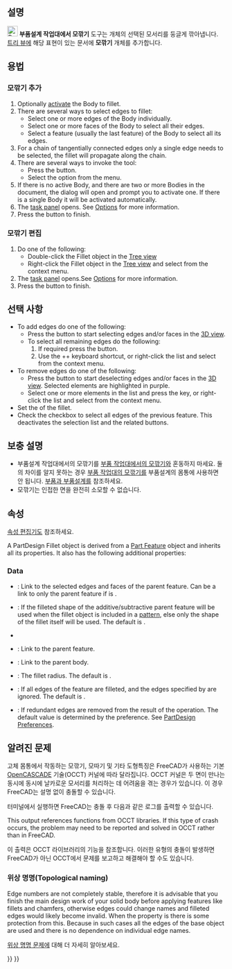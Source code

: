 <languages/>

{{Docnav
|[[PartDesign_Boolean/ko|부울 연산]]
|[[PartDesign_Chamfer/ko|모따기]]
|[[PartDesign_Workbench/ko|부품설계 작업대]]
|IconL=PartDesign_Boolean.svg
|IconR=PartDesign_Chamfer.svg
|IconC=Workbench_PartDesign.svg
}}

{{GuiCommand
|Name=PartDesign Fillet
|MenuLocation=Part Design → Apply a dress-up feature → Fillet
|Workbenches=[[PartDesign_Workbench/ko|부품설계 작업대]]
|SeeAlso=[[PartDesign_Chamfer/ko|부품설계 작업대에서 모따기]]
}}

<span id="Description"></span>
==설명==

[[Image:PartDesign_Fillet.svg|24px]] '''부품설계 작업대에서 모깎기''' 도구는 개체의 선택된 모서리를 둥글게 깎아냅니다. [[Tree_view/ko|트리 뷰]]에 해당 표현이 있는 문서에 '''모깎기''' 개체를 추가합니다.

<span id="Usage"></span>
== 용법 ==

<span id="Add_a_fillet"></span>
=== 모깎기 추가 ===

# Optionally [[PartDesign_Body#Active_status|activate]] the Body to fillet.
# There are several ways to select edges to fillet:
#* Select one or more edges of the Body individually.
#* Select one or more faces of the Body to select all their edges.
#* Select a feature (usually the last feature) of the Body to select all its edges.
# For a chain of tangentially connected edges only a single edge needs to be selected, the fillet will propagate along the chain.
# There are several ways to invoke the tool:
#* Press the {{Button|[[Image:PartDesign_Fillet.svg|16px]] [[PartDesign_Fillet|Fillet]]}} button.
#* Select the {{MenuCommand|Part Design → Apply a dress-up feature → [[Image:PartDesign_Fillet.svg|16px]] Fillet}} option from the menu.
# If there is no active Body, and there are two or more Bodies in the document, the {{MenuCommand|Active Body Required}} dialog will open and prompt you to activate one. If there is a single Body it will be activated automatically.
# The {{MenuCommand|Fillet parameters}} [[Task_panel|task panel]] opens. See [[#Options|Options]] for more information.
# Press the {{Button|OK}} button to finish.

<span id="Edit_a_fillet"></span>
=== 모깎기 편집 ===

# Do one of the following:
#* Double-click the Fillet object in the [[Tree_view|Tree view]]
#* Right-click the Fillet object in the [[Tree_view|Tree view]] and select {{MenuCommand|Edit Fillet}} from the context menu.
# The {{MenuCommand|Fillet parameters}} [[Task_panel|task panel]] opens.See [[#Options|Options]] for more information.
# Press the {{Button|OK}} button to finish.

<span id="Options"></span>
==선택 사항==

* To add edges do one of the following:
** Press the {{Button|Add}} button to start selecting edges and/or faces in the [[3D_view|3D view]].
** To select all remaining edges do the following:
**# If required press the {{Button|Add}} button.
**# Use the {{KEY|Ctrl}}+{{KEY|Shift}}+{{KEY|A}} keyboard shortcut, or right-click the list and select {{MenuCommand|Add all edges}} from the context menu.
* To remove edges do one of the following:
** Press the {{Button|Remove}} button to start deselecting edges and/or faces in the [[3D_view|3D view]]. Selected elements are highlighted in purple.
** Select one or more elements in the list and press the {{KEY|Del}} key, or right-click the list and select {{MenuCommand|Remove}} from the context menu.
* Set the {{MenuCommand|Radius}} of the fillet.
* Check the {{MenuCommand|Use all edges}} checkbox to select all edges of the previous feature. This deactivates the selection list and the related buttons.

<span id="Notes"></span>
== 보충 설명 ==

* 부품설계 작업대에서의 모깎기를 [[Part_Fillet/ko|부품 작업대에서의 모깎기]]와 혼동하지 마세요. 둘의 차이를 알지 못하는 경우 [[Part_Fillet/ko|부품 작업대의 모깎기]]를 부품설계의 몸통에 사용하면 안 됩니다. [[Part_and_PartDesign|부품과 부품설계]]를 참조하세요.
* 모깎기는 인접한 면을 완전히 소모할 수 없습니다.

<span id="Properties"></span>
==속성==

[[Property_editor/ko|속성 편집기]]도 참조하세요.

A PartDesign Fillet object is derived from a [[Part_Feature|Part Feature]] object and inherits all its properties. It also has the following additional properties:

===Data===

{{Properties_Title|Base}}

* {{PropertyData|Base|LinkSub}}: Link to the selected edges and faces of the parent feature. Can be a link to only the parent feature if {{PropertyData|Use All Edges}} is {{TRUE}}.
* {{PropertyData|Support Transform|Bool}}: If {{TRUE}} the filleted shape of the additive/subtractive parent feature will be used when the fillet object is included in a [[PartDesign_Workbench#Transformation_tools|pattern]], else only the shape of the fillet itself will be used. The default is {{FALSE}}.
* {{PropertyData|Add Sub Shape|PartShape|hidden}}
* {{PropertyData|Base Feature|Link|hidden}}: Link to the parent feature.
* {{PropertyData|_ Body|LinkHidden|hidden}}: Link to the parent body.

{{Properties_Title|Fillet}}

* {{PropertyData|Radius|QuantityConstraint}}: The fillet radius. The default is {{value|1 mm}}.
* {{PropertyData|Use All Edges|Bool}}: If {{TRUE}} all edges of the feature are filleted, and the edges specified by {{PropertyData|Base}} are ignored. The default is {{FALSE}}.

{{Properties_Title|Part Design}}

* {{PropertyData|Refine|Bool}}: If {{TRUE}} redundant edges are removed from the result of the operation. The default value is determined by the {{MenuCommand|Automatically refine model after sketch-based operation}} preference. See [[PartDesign_Preferences#General|PartDesign Preferences]].

<span id="Known_issues"></span>
== 알려진 문제 ==

고체 몸통에서 작동하는 모깎기, 모따기 및 기타 도형특징은 FreeCAD가 사용하는 기본 [[OpenCASCADE|OpenCASCADE]] 기술(OCCT) 커널에 따라 달라집니다. OCCT 커널은 두 면이 만나는 동시에 동시에 날카로운 모서리를 처리하는 데 어려움을 겪는 경우가 있습니다. 이 경우 FreeCAD는 설명 없이 충돌할 수 있습니다.

터미널에서 실행하면 FreeCAD는 충돌 후 다음과 같은 로그를 출력할 수 있습니다.

{{code|lang=text|code=
#1  0x7fff63d660ba in BRep_Tool::Curve(TopoDS_Edge const&, TopLoc_Location&, double&, double&) from /usr/lib/x86_64-linux-gnu/libTKBRep.so.7+0x2a
#2  0x7fff63d69546 in BRep_Tool::Curve(TopoDS_Edge const&, double&, double&) from /usr/lib/x86_64-linux-gnu/libTKBRep.so.7+0x46
#3  0x7fff71f4fef5 in ChFi3d_Builder::PerformIntersectionAtEnd(int) from /usr/lib/x86_64-linux-gnu/libTKFillet.so.7+0x3b05
#4  0x7fff71f58307 in ChFi3d_Builder::PerformOneCorner(int, bool) from /usr/lib/x86_64-linux-gnu/libTKFillet.so.7+0x1097
#5  0x7fff71ef6218 in ChFi3d_Builder::PerformFilletOnVertex(int) from /usr/lib/x86_64-linux-gnu/libTKFillet.so.7+0x4e8
#6  0x7fff71ef71d1 in ChFi3d_Builder::Compute() from /usr/lib/x86_64-linux-gnu/libTKFillet.so.7+0xe31
#7  0x7fff720ad7c3 in BRepFilletAPI_MakeChamfer::Build() from /usr/lib/x86_64-linux-gnu/libTKFillet.so.7+0x33
#8  0x7fff723be48e in PartDesign::Chamfer::execute() from /usr/lib/freecad-daily/lib/_PartDesign.so+0x60e
...
}}

This output references functions from OCCT libraries. If this type of crash occurs, the problem may need to be reported and solved in OCCT rather than in FreeCAD.

이 출력은 OCCT 라이브러리의 기능을 참조합니다. 이러한 유형의 충돌이 발생하면 FreeCAD가 아닌 OCCT에서 문제를 보고하고 해결해야 할 수도 있습니다.

<span id="Topological_naming"></span>
=== 위상 명명(Topological naming) === 

Edge numbers are not completely stable, therefore it is advisable that you finish the main design work of your solid body before applying features like fillets and chamfers, otherwise edges could change names and filleted edges would likely become invalid. When the {{PropertyData|Use All Edges}} property is {{TRUE}} there is some protection from this. Because in such cases all the edges of the base object are used and there is no dependence on individual edge names.

[[Topological_naming_problem/ko|위상 명명 문제]]에 대해 더 자세히 알아보세요.


{{Docnav
|[[PartDesign_Boolean/ko|부울 연산]]
|[[PartDesign_Chamfer/ko|모따기]]
|[[PartDesign_Workbench/ko|부품설계 작업대]]
|IconL=PartDesign_Boolean.svg
|IconR=PartDesign_Chamfer.svg
|IconC=Workbench_PartDesign.svg
}}

{{PartDesign Tools navi{{#translation:}}}}
{{Userdocnavi{{#translation:}}}}